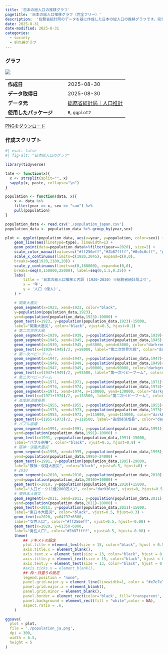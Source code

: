 ```yaml
---
title: '日本の総人口の推移グラフ'
pagetitle: '日本の総人口推移グラフ（完全フリー）'
description:  '総務省統計局のデータを基に作成した日本の総人口の推移グラフです。完全フリーで公開しています。'
date: 2025-8-31
date-modified: 2025-8-31
categories:
  - society
  - 折れ線グラフ
---
```


### グラフ

::: {.bg-gray-container}
::: {.content-container}
![](./population_ja.png){fig-alt="日本国人口推移と予測のグラフ"}

|        |        |
| ------ | ------ |
| **作成日** | 2025-08-30 |
| **データ取得日** | 2025-08-30 |
| **データ元** | [総務省統計局｜人口推計](https://www.stat.go.jp/data/jinsui/index.htm) |
| **使用したパッケージ** | `R`, `ggplot2`|

<a href="./population_ja.png" download="population_ja.pdf" class="btn btn-outline-primary">PNGをダウンロード</a>

:::
:::

### 作成スクリプト
```R
#| eval: false
#| fig-alt: "日本総人口のグラフ"

library(tidyverse)

tate <- function(x){
  x <- strsplit(split="", x)
  sapply(x, paste, collapse="\n")
}

population <- function(data, x){
    x <- data %>%
    filter(year == x, sex == "sum") %>%
    pull(population)
}

population_data <- read.csv('./population_japan.csv')
population_data <- population_data %>% group_by(year,sex)

plot <- ggplot(population_data, aes(x=year, y=population, color=sex)) +
    geom_line(aes(linetype=type), linewidth=1) +
    geom_point(data=population_data%>%filter(year==2020), size=2) +
    scale_color_manual(values=c("#ff256eff","#2b87ffff","#0c0c0cff", "gray", "gray")) +
    scale_x_continuous(limits=c(1920,2045), expand=c(0,0),
    breaks=seq(1920,2100,20)) +
    scale_y_continuous(limits=c(0,160000), expand=c(0,0),
    breaks=seq(0,150000,25000), label=seq(0,1.5,0.25)) +
    labs(
        title = '日本の総人口推移と内訳 (1920-2020) ※総務省統計局より',
        x = '年',
        y = '人口 (億人)',
    ) +

    # 関東大震災
    geom_segment(x=1923, xend=1923, color="black",
    y=population(population_data,1923), 
    yend=population(population_data,1923)-10000) +
    geom_text(x=1923, y=population(population_data,1923)-15000,
    label="関東大震災", color="black", vjust=0.5, hjust=0.1) +
    # 第二次世界大戦
    geom_segment(x=1939, xend=1939, y=population(population_data,1939)-2000, yend=63000, color="darkred") +
    geom_segment(x=1945, xend=1945, y=population(population_data,1945)-2000, yend=63000, color="darkred") +
    geom_segment(x=1939, xend=1945, y=63000, yend=63000, color="darkred") +
    geom_text(x=(1939+1945)/2, y=58000, label="第二次世界大戦", color="darkred", vjust=0.5) +
    # 第一次ベビーブーム
    geom_segment(x=1947, xend=1947, y=population(population_data,1947)+2000, yend=90000, color="darkgreen") +
    geom_segment(x=1949, xend=1949, y=population(population_data,1949)+2000, yend=90000, color="darkgreen") +
    geom_segment(x=1947, xend=1949, y=90000, yend=90000, color="darkgreen") +
    geom_text(x=(1947+1949)/2, y=93500, label="第一次ベビーブーム", color="darkgreen", vjust=0, hjust=.85) +
    # 第二次ベビーブーム
    geom_segment(x=1971, xend=1971, y=population(population_data,1971)+2000, yend=130000, color="darkgreen") +
    geom_segment(x=1974, xend=1974, y=population(population_data,1974)+2000, yend=130000, color="darkgreen") +
    geom_segment(x=1971, xend=1974, y=130000, yend=130000, color="darkgreen") +
    geom_text(x=(1971+1974)/2, y=133500, label="第二次ベビーブーム", color="darkgreen", vjust=0, hjust=.5) +
    # 高度経済成長期
    geom_segment(x=1955, xend=1955, y=population(population_data,1955)+2000, yend=115000, color="darkblue") +
    geom_segment(x=1973, xend=1973, y=population(population_data,1973)+2000, yend=115000, color="darkblue") +
    geom_segment(x=1955, xend=1973, y=115000, yend=115000, color="darkblue") +
    geom_text(x=(1955+1973)/2, y=118500, label="高度経済成長", color="darkblue", vjust=0, hjust=.7) +
    # バブル崩壊
    geom_segment(x=1991, xend=1991, y=population(population_data,1991), color='black',
    yend=population(population_data,1991)-10000) +
    geom_text(x=1991, y=population(population_data,1991)-15000,
    label="バブル崩壊", color="black", vjust=0.5, hjust=0.8) +
    # 阪神・淡路大震災
    geom_segment(x=1995, xend=1995, y=population(population_data,1995), color='black',
    yend=population(population_data,1995)-24000) +
    geom_text(x=1991, y=population(population_data,1995)-29000,
    label="阪神・淡路大震災", color="black", vjust=0.5, hjust=0) +
    # 2010
    geom_segment(x=2010, xend=2010, y=population(population_data,2010), color='darkblue',
    yend=population(population_data,2010)+10000) +
    geom_text(x=2010, y=population(population_data,2010)+15000,
    label="人口ピーク(1億2800万人)", color="darkblue", vjust=0, hjust=0.5) +
    # 東日本大震災
    geom_segment(x=2011, xend=2011, y=population(population_data,2011), color='black',
    yend=population(population_data,2011)-10000) +
    geom_text(x=2011, y=population(population_data,2011)-15000,
    label="東日本大震災", color="black", vjust=0.5, hjust=0.3) +
    geom_text(x=2020, y=64797+6500,
    label="女性人口", color="#ff256eff", vjust=0.5, hjust=-0.08) +
    geom_text(x=2020, y=61350-6000,
    label="男性人口", color="#2b87ffff", vjust=0.5, hjust=-0.08) +
    theme(
        ## テキストの設定
        plot.title = element_text(size = 15, color="black", hjust = 0.5),
        axis.title.x = element_blank(),
        axis.text.x = element_text(size = 13, color="black", hjust = 0.5),
        axis.title.y = element_text(size = 15, color="black", hjust = 0.5),
        axis.text.y = element_text(size = 13, color="black", hjust = 0.5),
        #axis.ticks.x = element_blank(),
        ## 枠・目盛りの設定
        legend.position = "none",
        panel.grid.major.y = element_line(linewidth=1, color = "#e7e7e7ff"),
        panel.grid.major.x = element_blank(),
        panel.grid.minor = element_blank(),
        panel.border = element_rect(color='black', fill='transparent', linewidth=0.8),
        panel.background = element_rect(fill = "white",color = NA),
        aspect.ratio = .6,
    )

ggsave(
  plot = plot,
  file = './population_ja.png',
  dpi = 300,
  width = 6.5,
  height = 5
)
```